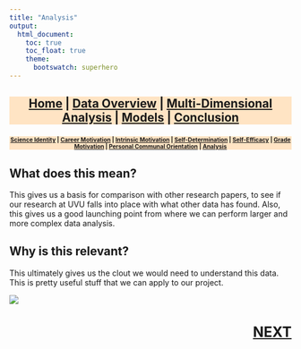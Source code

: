 ```yaml
---
title: "Analysis"
output:
  html_document:
    toc: true
    toc_float: true
    theme:
      bootswatch: superhero
---
```

<h3 style="background-color:bisque;text-align:center;font-size:150%;">[Home](https://pbischoff3.github.io/) | [Data Overview](https://pbischoff3.github.io/data_overview/) | [Multi-Dimensional Analysis](https://pbischoff3.github.io/multi_dimensional_analysis/) | [Models](https://pbischoff3.github.io/models/) | [Conclusion](https://pbischoff3.github.io/Conclusion/)</h3>

<h4 style="background-color:bisque;text-align:center;font-size:73%;">[Science Identity](https://pbischoff3.github.io/models/si/) | [Career Motivation](https://pbischoff3.github.io/models/cm/) | [Intrinsic Motivation](https://pbischoff3.github.io/models/im/) | [Self-Determination](https://pbischoff3.github.io/models/sd/) | [Self-Efficacy](https://pbischoff3.github.io/models/se/) | [Grade Motivation](https://pbischoff3.github.io/models/gm)      | [Personal Communal Orientation](https://pbischoff3.github.io/models/per_com_orient/) | [Analysis](https://pbischoff3.github.io/models/analysis/)</h4>

## What does this mean?
This gives us a basis for comparison with other research papers, to see if our research at UVU falls into place with what other data has found. Also, this gives us a good launching point from where we can perform larger and more complex data analysis.

## Why is this relevant?
This ultimately gives us the clout we would need to understand this data. This is pretty useful stuff that we can apply to our project. 

![](../../R/Images/models/analysis.gif)
<h3 style="text-align:right;font-size:180%;">[**NEXT**](https://pbischoff3.github.io/Conclusion/)



